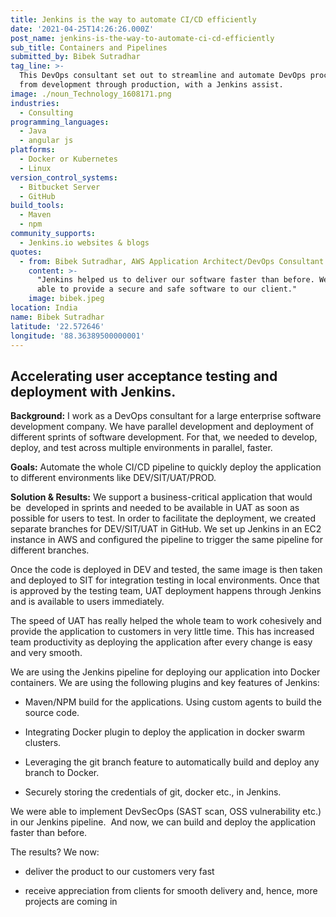 ```yaml
---
title: Jenkins is the way to automate CI/CD efficiently
date: '2021-04-25T14:26:26.000Z'
post_name: jenkins-is-the-way-to-automate-ci-cd-efficiently
sub_title: Containers and Pipelines
submitted_by: Bibek Sutradhar
tag_line: >-
  This DevOps consultant set out to streamline and automate DevOps processes
  from development through production, with a Jenkins assist.
image: ./noun_Technology_1608171.png
industries:
  - Consulting
programming_languages:
  - Java
  - angular js
platforms:
  - Docker or Kubernetes
  - Linux
version_control_systems:
  - Bitbucket Server
  - GitHub
build_tools:
  - Maven
  - npm
community_supports:
  - Jenkins.io websites & blogs
quotes:
  - from: Bibek Sutradhar, AWS Application Architect/DevOps Consultant
    content: >-
      "Jenkins helped us to deliver our software faster than before. We were
      able to provide a secure and safe software to our client."
    image: bibek.jpeg
location: India
name: Bibek Sutradhar
latitude: '22.572646'
longitude: '88.36389500000001'
---
```

## Accelerating user acceptance testing and deployment with Jenkins.

**Background:** I work as a DevOps consultant for a large enterprise software development company. We have parallel development and deployment of different sprints of software development. For that, we needed to develop, deploy, and test across multiple environments in parallel, faster.

**Goals:** Automate the whole CI/CD pipeline to quickly deploy the application to different environments like DEV/SIT/UAT/PROD.

<Testimonal idx="0" />

**Solution & Results:** We support a business-critical application that would be  developed in sprints and needed to be available in UAT as soon as possible for users to test. In order to facilitate the deployment, we created separate branches for DEV/SIT/UAT in GitHub. We set up Jenkins in an EC2 instance in AWS and configured the pipeline to trigger the same pipeline for different branches.

Once the code is deployed in DEV and tested, the same image is then taken and deployed to SIT for integration testing in local environments. Once that is approved by the testing team, UAT deployment happens through Jenkins and is available to users immediately.

The speed of UAT has really helped the whole team to work cohesively and provide the application to customers in very little time. This has increased team productivity as deploying the application after every change is easy and very smooth.

We are using the Jenkins pipeline for deploying our application into Docker containers. We are using the following plugins and key features of Jenkins:

-   Maven/NPM build for the applications. Using custom agents to build the source code.

-   Integrating Docker plugin to deploy the application in docker swarm clusters.

-   Leveraging the git branch feature to automatically build and deploy any branch to Docker.

-   Securely storing the credentials of git, docker etc., in Jenkins.

We were able to implement DevSecOps (SAST scan, OSS vulnerability etc.) in our Jenkins pipeline.  And now, we can build and deploy the application faster than before.

The results? We now:

-   deliver the product to our customers very fast

-   receive appreciation from clients for smooth delivery and, hence, more projects are coming in
